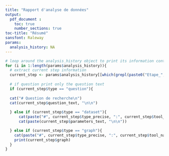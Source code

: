 ```yaml
---
title: "Rapport d'analyse de données"
output: 
  pdf_document :
    toc: true
    number_sections: true
toc-title: "Résumé"
sansfont: Raleway
params:
  analysis_history: NA
---
```


```r

# loop around the analysis_history object to print its information content
for (i in 1:length(params$analysis_history)){
  # extract current step information
  current_step <- params$analysis_history[[which(grepl(paste0("Etape_",i), names(params$analysis_history)))]]
  
  # if question print only the question text
  if (current_step$type == "question"){
  
  cat("# Question de recherche\n")
  cat(current_step$question_text, "\n\n")
  
  } else if (current_step$type == "dataset"){
      cat(paste("#", current_step$type_precise, ":", current_step$tool_name, "\n"))
      cat(paste(current_step$parameters_text, "\n\n"))

  } else if (current_step$type == "graph"){
    cat(paste("#", current_step$type_precise, ":", current_step$tool_name, "\n\n"))
    print(current_step$graph)
  }
}
```
